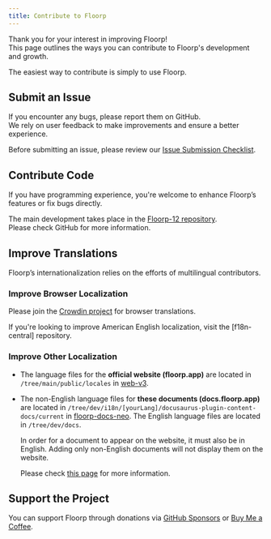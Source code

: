```yaml
---
title: Contribute to Floorp
---
```



Thank you for your interest in improving Floorp!  
This page outlines the ways you can contribute to Floorp's development and growth.

The easiest way to contribute is simply to use Floorp.

## Submit an Issue

If you encounter any bugs, please report them on GitHub.  
We rely on user feedback to make improvements and ensure a better experience.

Before submitting an issue, please review our [Issue Submission Checklist](/docs/other/issue-checklist).

## Contribute Code

If you have programming experience, you're welcome to enhance Floorp’s features or fix bugs directly.

The main development takes place in the [Floorp-12 repository](https://github.com/Floorp-Projects/Floorp-12).\
Please check GitHub for more information.

## Improve Translations

Floorp’s internationalization relies on the efforts of multilingual contributors.

### Improve Browser Localization

Please join the [Crowdin project](https://crowdin.com/project/floorp-browser) for browser  translations.

If you're looking to improve American English localization, visit the [f18n-central] repository.

### Improve Other Localization

- The language files for the **official website (floorp.app)** are located in `/tree/main/public/locales` in [web-v3](https://github.com/Floorp-Projects/web-v3).

- The non-English language files for **these documents (docs.floorp.app)** are located in `/tree/dev/i18n/[yourLang]/docusaurus-plugin-content-docs/current` in [floorp-docs-neo](https://github.com/Floorp-Projects/floorp-docs-neo). The English language files are located in `/tree/dev/docs`.

  In order for a document to appear on the website, it must also be in English. Adding only non-English documents will not display them on the website.

  Please check [this page](/docs/other/contributing) for more information.

## Support the Project

You can support Floorp through donations via [GitHub Sponsors](https://github.com/sponsors/surapunoyousei) or [Buy Me a Coffee](https://www.buymeacoffee.com/surapunoyousei).

<Support />
